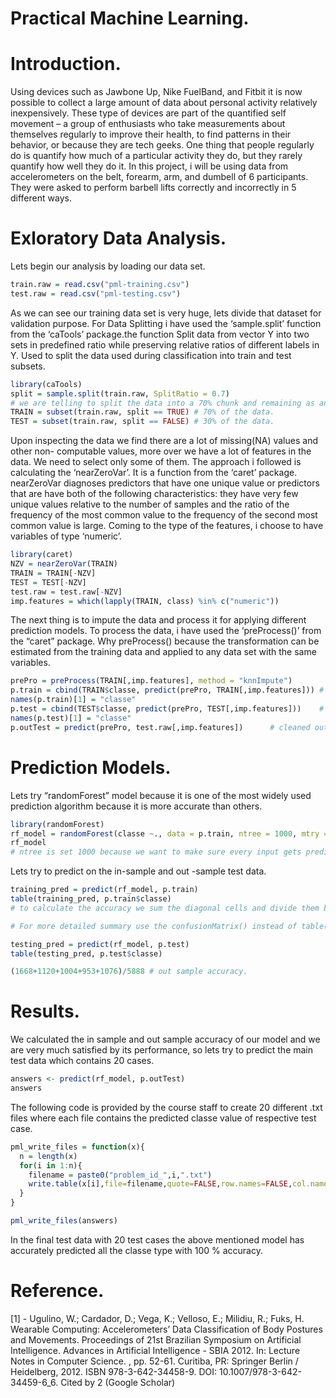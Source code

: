 Practical Machine Learning.
========================================================

# Introduction.

Using devices such as Jawbone Up, Nike FuelBand, and Fitbit it is now possible to collect a large amount of data about personal activity relatively inexpensively. These type of devices are part of the quantified self movement – a group of enthusiasts who take measurements about themselves regularly to improve their health, to find patterns in their behavior, or because they are tech geeks. One thing that people regularly do is quantify how much of a particular activity they do, but they rarely quantify how well they do it. In this project, i will be using  data from accelerometers on the belt, forearm, arm, and dumbell of 6 participants. They were asked to perform barbell lifts correctly and incorrectly in 5 different ways.

# Exloratory Data Analysis.
Lets begin our analysis by loading our data set.
```r
train.raw = read.csv("pml-training.csv")
test.raw = read.csv("pml-testing.csv")
```
As we can see our training data set is very huge, lets divide that dataset for validation purpose. For Data Splitting i have used the 'sample.split' function from the 'caTools' package.the function Split data from vector Y into two sets in predefined ratio while preserving relative ratios of different labels in Y. Used to split the data used during classification into train and test subsets.
```r
library(caTools)
split = sample.split(train.raw, SplitRatio = 0.7) 
# we are telling to split the data into a 70% chunk and remaining as another chunk.
TRAIN = subset(train.raw, split == TRUE) # 70% of the data.
TEST = subset(train.raw, split == FALSE) # 30% of the data.
```

Upon inspecting the data we find there are a lot of missing(NA) values and other non- computable values, more over we have a lot of features in the data. We need to select only some of them. The approach i followed is calculating the 'nearZeroVar'. It is a function from the 'caret' package. nearZeroVar diagnoses predictors that have one unique value  or predictors that are have both of the following characteristics: they have very few unique values relative to the number of samples and the ratio of the frequency of the most common value to the frequency of the second most common value is large. Coming to the type of the features, i choose to have
variables of type 'numeric'.
```r
library(caret)
NZV = nearZeroVar(TRAIN)
TRAIN = TRAIN[-NZV]
TEST = TEST[-NZV]
test.raw = test.raw[-NZV]
imp.features = which(lapply(TRAIN, class) %in% c("numeric"))
```

The next thing is to impute the data and process it for applying different prediction models.
To process the data, i have used the 'preProcess()' from the "caret" package. Why preProcess() because the transformation can be estimated from the training data and applied to any data set with the same variables.
```r
prePro = preProcess(TRAIN[,imp.features], method = "knnImpute")
p.train = cbind(TRAIN$classe, predict(prePro, TRAIN[,imp.features])) # cleaned train dataset.
names(p.train)[1] = "classe"
p.test = cbind(TEST$classe, predict(prePro, TEST[,imp.features]))    # cleaned test dataset.
names(p.test)[1] = "classe"
p.outTest = predict(prePro, test.raw[,imp.features])      # cleaned out-sample test dataset. 
```

# Prediction Models.

Lets try "randomForest" model because it is one of the most widely used prediction algorithm because it is more accurate than others.

```r
library(randomForest)
rf_model = randomForest(classe ~., data = p.train, ntree = 1000, mtry = 32)
rf_model
# ntree is set 1000 because we want to make sure every input gets predicted few times and at the end the model can choose the optimal one.

```
Lets try to predict on the in-sample and out -sample test data.
```r
training_pred = predict(rf_model, p.train)
table(training_pred, p.train$classe)
# to calculate the accuracy we sum the diagonal cells and divide them by the total number of rows. But here we can see that the model has predicted with 100% accuracy.

# For more detailed summary use the confusionMatrix() instead of table()

testing_pred = predict(rf_model, p.test)
table(testing_pred, p.test$classe)

(1668+1120+1004+953+1076)/5888 # out sample accuracy.
```

# Results.

We calculated the in sample and out sample accuracy of our model and we are very much satisfied by its performance, so lets try to predict the main test data which contains 20 cases.
```r
answers <- predict(rf_model, p.outTest)
answers
```
The following code is provided by the course staff to create 20 different .txt files where each file contains the predicted classe value of respective test case.
```r
pml_write_files = function(x){
  n = length(x)
  for(i in 1:n){
    filename = paste0("problem_id_",i,".txt")
    write.table(x[i],file=filename,quote=FALSE,row.names=FALSE,col.names=FALSE)
  }
}

pml_write_files(answers)

```

In the final test data with 20 test cases the above mentioned model has accurately predicted all the classe type with 100 % accuracy.

# Reference.
[1] - Ugulino, W.; Cardador, D.; Vega, K.; Velloso, E.; Milidiu, R.; Fuks, H. Wearable Computing: Accelerometers' Data Classification of Body Postures and Movements. Proceedings of 21st Brazilian Symposium on Artificial Intelligence. Advances in Artificial Intelligence - SBIA 2012. In: Lecture Notes in Computer Science. , pp. 52-61. Curitiba, PR: Springer Berlin / Heidelberg, 2012. ISBN 978-3-642-34458-9. DOI: 10.1007/978-3-642-34459-6_6. 
Cited by 2 (Google Scholar)



